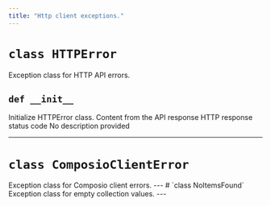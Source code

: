 ```yaml
---
title: "Http client exceptions."
---
```


# `class HTTPError`
<Card>
Exception class for HTTP API errors.
</Card>

## `def __init__`
<Card>
Initialize HTTPError class.
</Card>
<Card>
<ParamField path="message" type="str" required>
Content from the API response
</ParamField>
<ParamField path="status_code" type="int" required>
HTTP response status code
</ParamField>

</Card>
<Card>
<ParamField path="returns" type="None">
No description provided
</ParamField>

</Card>

---
# `class ComposioClientError`
<Card>
Exception class for Composio client errors.
</Card>
---
# `class NoItemsFound`
<Card>
Exception class for empty collection values.
</Card>
---
